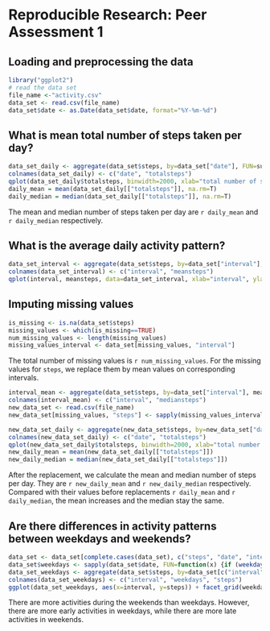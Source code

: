 # Reproducible Research: Peer Assessment 1

## Loading and preprocessing the data
```r
library("ggplot2")
# read the data set
file_name <-"activity.csv"
data_set <- read.csv(file_name)
data_set$date <- as.Date(data_set$date, format="%Y-%m-%d")
```


## What is mean total number of steps taken per day?

```r
data_set_daily <- aggregate(data_set$steps, by=data_set["date"], FUN=sum)
colnames(data_set_daily) <- c("date", "totalsteps")
qplot(data_set_daily$totalsteps, binwidth=2000, xlab="total number of steps a day")
daily_mean = mean(data_set_daily[["totalsteps"]], na.rm=T)
daily_median = median(data_set_daily[["totalsteps"]], na.rm=T)
```

The mean and median number of steps taken per day are `r daily_mean` and `r daily_median` respectively.

## What is the average daily activity pattern?

```r
data_set_interval <- aggregate(data_set$steps, by=data_set["interval"], mean, na.rm=T)
colnames(data_set_interval) <- c("interval", "meansteps")
qplot(interval, meansteps, data=data_set_interval, xlab="interval", ylab="averge number of steps") + geom_line() 
```

## Imputing missing values

```r
is_missing <- is.na(data_set$steps)
missing_values <- which(is_missing==TRUE)
num_missing_values <- length(missing_values)
missing_values_interval <- data_set[missing_values, "interval"]
```

The total number of missing values is `r num_missing_values`. For the missing values for `steps`, we replace them by mean values on corresponding intervals.

```r
interval_mean <- aggregate(data_set$steps, by=data_set["interval"], mean, na.rm=T)
colnames(interval_mean) <- c("interval", "mediansteps")
new_data_set <- read.csv(file_name)
new_data_set[missing_values, "steps"] <- sapply(missing_values_interval, FUN=function(x) return(interval_mean[interval_mean$interval==x, "mediansteps"]))
```


```r
new_data_set_daily <- aggregate(new_data_set$steps, by=new_data_set["date"], FUN=sum)
colnames(new_data_set_daily) <- c("date", "totalsteps")
qplot(new_data_set_daily$totalsteps, binwidth=2000, xlab="total number of steps a day")
new_daily_mean = mean(new_data_set_daily[["totalsteps"]])
new_daily_median = median(new_data_set_daily[["totalsteps"]]) 
```
After the replacement, we calculate the mean and median number of steps per day. They are `r new_daily_mean` and `r new_daily_median` respectively. Compared with their values before replacements `r daily_mean` and `r daily_median`, the mean increases and the median stay the same.



## Are there differences in activity patterns between weekdays and weekends?

```r
data_set <- data_set[complete.cases(data_set), c("steps", "date", "interval")]
data_set$weekdays <- sapply(data_set$date, FUN=function(x) {if (weekdays(x) %in% c("Saturday", "Sunday")) return("weekends") else return("weekdays")})
data_set_weekdays <- aggregate(data_set$steps, by=data_set[c("interval", "weekdays")], mean)
colnames(data_set_weekdays) <- c("interval", "weekdays", "steps")
ggplot(data_set_weekdays, aes(x=interval, y=steps)) + facet_grid(weekdays~.) + geom_line()
```
There are more activities during the weekends than weekdays. However, there are more early activities  in weekdays, while there are more late activities in weekends.